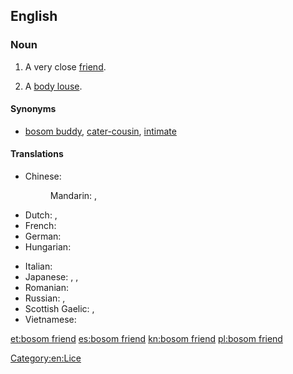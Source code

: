 ==English==

===Noun===
{{en-noun|head=[[bosom]] [[friend]]}}

# A very close [[friend]].
# {{context|slang|euphemistic|obsolete|lang=en}} A {{rfv-sense}} [[body louse]].

====Synonyms====
* {{sense|very close friend}} [[bosom buddy]], [[cater-cousin]], [[intimate]]

====Translations====
{{trans-top|very close friend}}
* Chinese:
*: Mandarin: {{t+|cmn|知己|tr=zhījǐ|sc=Hani}}, {{t+|cmn|知音|tr=zhīyīn|sc=Hani}}
* Dutch: {{t+|nl|getrouwe|m|f}}, {{t|nl|boezem vriend}}
* French: {{t|fr|ami(e) intime|m|f}}
* German: {{t+|de|Busenfreund|m}}
* Hungarian: {{t+|hu|kebelbarát}}
{{trans-mid}}
* Italian: {{t|it|amico per la pelle|m}}
* Japanese: {{t+|ja|親友|tr=しんゆう, shin'yū|sc=Jpan}}, {{t|ja|親しい友達|tr=したしいともだち, shitashii tomodachi|sc=Jpan}}, {{t|ja|心安い友人|tr=こころやすいゆうじん, kokoroyasui yūjin|sc=Jpan}}
* Romanian: {{t+|ro|fârtat|m}}
* Russian: {{t+|ru|закады́чный друг|m}}, {{t|ru|бли́зкий друг|m}}
* Scottish Gaelic: {{t|gd|goistidh|m}} {{qualifier|male}}, {{t|gd|bana-ghoistidh|m}} {{qualifier|female}}
* Vietnamese: {{t+|vi|tri kỷ}}
{{trans-bottom}}

[[Category:en:Lice]]

[[et:bosom friend]]
[[es:bosom friend]]
[[kn:bosom friend]]
[[pl:bosom friend]]